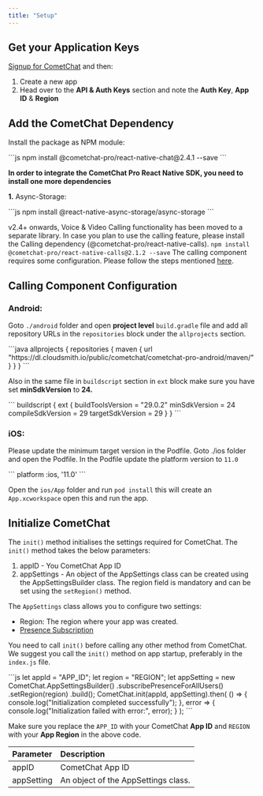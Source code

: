 ```yaml
---
title: "Setup"
---
```




## Get your Application Keys

[Signup for CometChat](https://app.cometchat.com) and then:

1. Create a new app
2. Head over to the **API & Auth Keys** section and note the **Auth Key**, **App ID** & **Region**

## Add the CometChat Dependency

Install the package as NPM module:

<Tabs>
<Tab title="JavaScript">
```js
npm install @cometchat-pro/react-native-chat@2.4.1 --save
```

</Tab>

</Tabs>

**In order to integrate the CometChat Pro React Native SDK, you need to install one more dependencies**

**1.** Async-Storage:

<Tabs>
<Tab title="JavaScript">
```js
npm install @react-native-async-storage/async-storage
```

</Tab>

</Tabs>

<Note>

v2.4+ onwards, Voice & Video Calling functionality has been moved to a separate library. In case you plan to use the calling feature, please install the Calling dependency (@cometchat-pro/react-native-calls). `npm install @cometchat-pro/react-native-calls@2.1.2 --save` The calling component requires some configuration. Please follow the steps mentioned [here](/sdk/react-native/2.0/setup#calling-component-configuration).

</Note>

## Calling Component Configuration

### Android:

Goto `./android` folder and open **project level** `build.gradle` file and add all repository URLs in the `repositories` block under the `allprojects` section.

<Tabs>
<Tab title="Java">
```java
allprojects {
  repositories {
    maven {
			url "https://dl.cloudsmith.io/public/cometchat/cometchat-pro-android/maven/"
		}
  }
}
```

</Tab>

</Tabs>

Also in the same file in `buildscript` section in `ext` block make sure you have set **minSdkVersion** to **24.**

<Tabs>
<Tab title="java">
```
buildscript {
    ext {
        buildToolsVersion = "29.0.2"
        minSdkVersion = 24
        compileSdkVersion = 29
        targetSdkVersion = 29
    }
}
```

</Tab>

</Tabs>

### iOS:

Please update the minimum target version in the Podfile. Goto ./ios folder and open the Podfile. In the Podfile update the platform version to `11.0`

<Tabs>
<Tab title="Podfile">
```
platform :ios, '11.0'
```

</Tab>

</Tabs>

Open the `ios/App` folder and run `pod install` this will create an `App.xcworkspace` open this and run the app.

## Initialize CometChat

The `init()` method initialises the settings required for CometChat. The `init()` method takes the below parameters:

1. appID - You CometChat App ID
2. appSettings - An object of the AppSettings class can be created using the AppSettingsBuilder class. The region field is mandatory and can be set using the `setRegion()` method.

The `AppSettings` class allows you to configure two settings:

* Region: The region where your app was created.
* [Presence Subscription](/sdk/react-native/2.0/user-presence)

You need to call `init()` before calling any other method from CometChat. We suggest you call the `init()` method on app startup, preferably in the `index.js` file.

<Tabs>
<Tab title="JavaScript">
```js
let appId = "APP_ID";
let region = "REGION";
let appSetting = new CometChat.AppSettingsBuilder()
                        .subscribePresenceForAllUsers()
                        .setRegion(region)
                        .build();
CometChat.init(appId, appSetting).then(
	() => {
		console.log("Initialization completed successfully");
	}, error => {
		console.log("Initialization failed with error:", error);
	}
);
```

</Tab>

</Tabs>

Make sure you replace the `APP_ID` with your CometChat **App ID** and `REGION` with your **App Region** in the above code.

| Parameter  | Description                         |
| :---------- | :----------------------------------- |
| appID      | CometChat App ID                    |
| appSetting | An object of the AppSettings class. |
